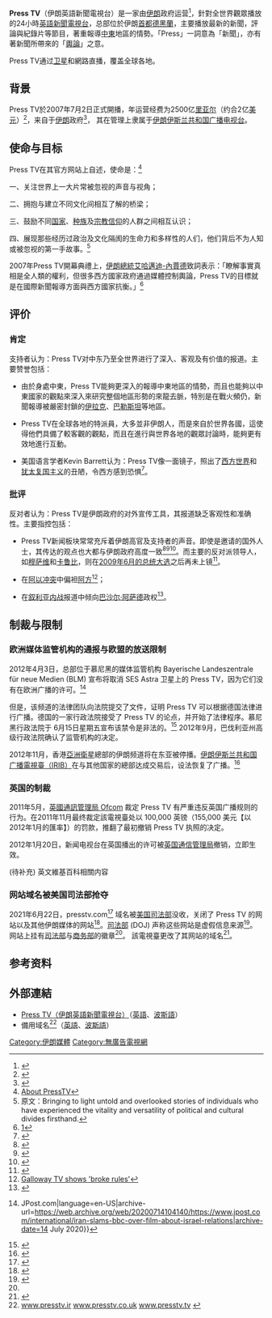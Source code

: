 '''Press TV'''（伊朗英語新聞電視台）是一家由[[伊朗|伊朗]]政府运营<ref>{{cite news|url=http://ca.news.yahoo.com/blogs/canada-politics/iran-state-owned-press-tv-continues-attacks-canada-211949389.html|title=Iran’s state-owned Press TV continues its attacks on Canada’s human rights record|work=Canada Politics|accessdate=2013年1月17日|date=2012年10月14日|archive-date=2012年10月20日|archive-url=https://web.archive.org/web/20121020052504/http://ca.news.yahoo.com/blogs/canada-politics/iran-state-owned-press-tv-continues-attacks-canada-211949389.html|dead-url=no}}</ref>，針對全世界觀眾播放的24小時[[英語|英語]][[新聞|新聞]][[電視台|電視台]]，总部位於伊朗[[首都|首都]][[德黑蘭|德黑蘭]]，主要播放最新的新聞，評論與紀錄片等節目，著重報導[[中東|中東]]地區的情勢。「Press」一詞意為「新聞」，亦有著新聞所帶來的「[[輿論|輿論]]」之意。

Press TV通过[[卫星|卫星]]和網路直播，覆盖全球各地。

== 背景 ==
Press TV於2007年7月2日正式開播，年运营经费为2500亿[[伊朗里亚尔|里亚尔]]（约合2亿[[美元|美元]]）<ref>{{cite news|url=http://www.mehrnews.com/fa/NewsDetail.aspx?NewsID=519985|title=بودجه پرس تی‌وی 25 میلیارد تومان است / میزان پخش فیلم‌های ایرانی و خارجی متعادل می‌شود|publisher=Mehr News|accessdate=29 December 2009|archive-url=https://web.archive.org/web/20120308200620/http://www.mehrnews.com/fa/NewsDetail.aspx?NewsID=519985|archive-date=2012-03-08|dead-url=yes}}</ref>，来自于[[伊朗|伊朗]]政府<ref>{{cite news|url=http://www.nytimes.com/2007/07/03/world/asia/03iht-web0703iran.6459744.html|title=Iran expands role in media, via satellite and in English|last=Fathi|first=Nazila|work=New York Times|accessdate=29 December 2009|date=2 July 2007|archive-date=2012-11-03|archive-url=https://web.archive.org/web/20121103064202/http://www.nytimes.com/2007/07/03/world/asia/03iht-web0703iran.6459744.html|dead-url=no}}</ref>， 其在管理上隶属于[[伊朗伊斯兰共和国广播电视台|伊朗伊斯兰共和国广播电视台]]。

== 使命与目标 ==
Press TV在其官方网站上自述，使命是：<ref>[https://web.archive.org/web/20120319225322/http://www.presstv.ir/about.html About PressTV]</ref>

一、关注世界上一大片常被忽视的声音与视角；

二、拥抱与建立不同文化间相互了解的桥梁；

三、鼓励不同[[国家|国家]]、[[种族|种族]]及[[宗教信仰|宗教信仰]]的人群之间相互认识；

四、展现那些经历过政治及文化隔阂的生命力和多样性的人们，他们背后不为人知或被忽视的第一手故事。<ref>原文：Bringing to light untold and overlooked stories of individuals who have experienced the vitality and versatility of political and cultural divides firsthand.</ref>

2007年Press TV開幕典禮上，[[伊朗總統|伊朗總統]][[艾哈邁迪-內賈德|艾哈邁迪-內賈德]]致詞表示：「瞭解事實真相是全人類的權利，但很多西方國家政府通過媒體控制輿論，Press TV的目標就是在國際新聞報導方面與西方國家抗衡。」<ref>[http://news.beifabook.com/HTML/World/w/2007/10/200710200853262302.shtml]{{dead link|date=2017年11月 |bot=InternetArchiveBot |fix-attempted=yes }}</ref>

== 评价 ==
=== 肯定 ===
支持者认为：Press TV对中东乃至全世界进行了深入、客观及有价值的报道。主要赞誉包括：

* 由於身處中東，Press TV能夠更深入的報導中東地區的情勢，而且也能夠以中東國家的觀點來深入來研究整個地區形勢的來龍去脈，特別是在戰火頻仍，新聞報導被嚴密封鎖的[[伊拉克|伊拉克]]、[[巴勒斯坦|巴勒斯坦]]等地區。

* Press TV在全球各地的特派員，大多並非伊朗人，而是來自於世界各國，這使得他們具備了較客觀的觀點，而且在進行與世界各地的觀眾討論時，能夠更有效地進行互動。

* 美国语言学者Kevin Barrett认为：Press TV像一面镜子，照出了[[西方世界|西方世界]]和[[锡安主义|犹太复国主义]]的丑陋，令西方感到恐惧<ref>{{cite news|url=http://www.presstv.ir/detail/2012/12/26/280157/iranian-media-terrorizes-west/|title=West fears Iranian media|date=Jan 3, 2013|publisher=Press TV|accessdate=2013年1月17日|archive-date=2013年1月21日|archive-url=https://web.archive.org/web/20130121152453/http://www.presstv.ir/detail/2012/12/26/280157/iranian-media-terrorizes-west/|dead-url=no}}</ref>。

=== 批评 ===
反对者认为：Press TV是伊朗政府的对外宣传工具，其报道缺乏客观性和准确性。主要指控包括：

* Press TV新闻板块常常充斥着伊朗高官及支持者的声音。即使是邀请的国外人士，其传达的观点也大都与伊朗政府高度一致<ref>{{Cite web|url=http://christopherdickey.blogspot.com/2009/07/press-tv-intel-minister-on-alleged.html|title=Press TV: Iran's Intelligence Minister on the Alleged Election Conspiracy: Inte'l Minister details Iran election dossier|last=Dickey|first=Christopher|date=18 July 2009|publisher=The Shadowland Journal|accessdate=29 December 2009|archive-date=2012-02-19|archive-url=https://web.archive.org/web/20120219115436/http://christopherdickey.blogspot.com/2009/07/press-tv-intel-minister-on-alleged.html|dead-url=no}}</ref><ref name="monthlyreview.org">{{Cite web|url=http://mrzine.monthlyreview.org/2009/finkelstein030109.html|title=Interview with Norman G. Finkelstein: The First Goal of Israel Is to Restore the Fear of Israel in the Arab World|last=Press TV|date=March 1, 2009|publisher=Monthly Review|accessdate=12 January 2013|archive-date=2012-12-17|archive-url=https://web.archive.org/web/20121217004344/http://mrzine.monthlyreview.org/2009/finkelstein030109.html|dead-url=no}}</ref><ref>{{cite news|url=http://english.farsnews.com/newstext.php?nn=8809070566|title=Iran Terms IAEA Resolution "Politically Motivated"|date=28 November 2009|publisher=Fars News Agency|accessdate=29 December 2009|deadurl=yes|archiveurl=https://web.archive.org/web/20120301004248/http://english.farsnews.com/newstext.php?nn=8809070566|archivedate=2012年3月1日}}</ref>。而主要的反对派领导人，如[[米尔-侯赛因·穆萨维|穆萨维]]和[[迈赫迪·卡鲁比|卡鲁比]]，则在[[2009年伊朗总统选举|2009年6月的总统大选]]之后再未上镜<ref>{{cite news|url=http://www1.voanews.com/english/news/a-13-2009-11-16-voa44-70423772.html|title=Iran Trying to Wage Media Battle Against US|date=16 November 2009|publisher=Voice of America|accessdate=29 December 2009|archive-url=https://web.archive.org/web/20091221080026/http://www1.voanews.com/english/news/a-13-2009-11-16-voa44-70423772.html|archive-date=2009-12-21|dead-url=yes}}</ref>。

*在[[阿以冲突|阿以冲突]]中偏袒[[阿拉伯世界|阿方]]<ref>[http://news.bbc.co.uk/1/hi/uk_politics/8182361.stm Galloway TV shows 'broke rules']</ref>；

*在[[叙利亚内战|叙利亚内战]]报道中倾向[[巴沙尔·阿萨德|巴沙尔·阿萨德]]政权<ref>{{Cite web |url=http://www.anorak.co.uk/302062/news/why-jody-sabral-left-biased-press-tv.html/ |title=Why Jody Sabral Left Biased Press TV |accessdate=2013-01-18 |archive-date=2011-11-20 |archive-url=https://web.archive.org/web/20111120050302/http://www.anorak.co.uk/302062/news/why-jody-sabral-left-biased-press-tv.html/ |dead-url=no }}</ref>。

== 制裁与限制 ==

=== 欧洲媒体监管机构的通报与欧盟的放送限制 ===
2012年4月3日，总部位于慕尼黑的媒体监管机构 Bayerische Landeszentrale für neue Medien (BLM) 宣布将取消 SES Astra 卫星上的 Press TV，因为它们没有在欧洲广播的许可。<ref>{{Cite web|title=Iran slams BBC over film about Israel relations|url=https://www.jpost.com/international/iran-slams-bbc-over-film-about-israel-relations|access-date=2020-07-13|author=Paraszczuk, Joanna|date=2012-04-07|work=The Jerusalem Post {{!}} JPost.com|language=en-US|archive-url=https://web.archive.org/web/20200714104140/https://www.jpost.com/international/iran-slams-bbc-over-film-about-israel-relations|archive-date=14 July 2020}}</ref> 

但是，该频道的法律团队向法院提交了文件，证明 Press TV 可以根据德国法律进行广播。德国的一家行政法院接受了 Press TV 的论点，并开始了法律程序。慕尼黑行政法院于 6月15日星期五宣布该禁令是非法的。<ref>{{Cite web|title=German court lifts ban on Press TV|url=http://www.presstv.ir/detail/2012/06/15/246364/german-court-lifts-ban-on-press-tv/|date=2012-06-15|publisher=Press TV|language=en|archive-url=https://web.archive.org/web/20120618023026/http://www.presstv.ir/detail/2012/06/15/246364/german-court-lifts-ban-on-press-tv/|archive-date=2012-06-18}}</ref>  2012年9月，巴伐利亚州高级行政法院确认了监管机构的决定。

2012年11月，香港[[亞洲衛星|亞洲衛星]]總部的伊朗频道将在东亚被停播。[[伊朗伊斯兰共和国广播电视台|伊朗伊斯兰共和国广播電視臺（IRIB）]]在与其他国家的總部达成交易后，设法恢复了广播。<ref>{{Cite web|title=Iranian channels dropped by Intelsat|url=http://www.aawsat.net/2013/07/article55308059|date=2013-06-02|publisher={{tsl|en|Asharq Al-Awsat}}|archive-url=https://web.archive.org/web/20130705060529/http://www.aawsat.net/2013/07/article55308059|archive-date=2013-07-05}}</ref> 

=== 英国的制裁 ===
2011年5月，[[英國通訊管理局|英國通訊管理局 Ofcom]] 裁定 Press TV 有严重违反英国广播规则的行为。在2011年11月最终裁定該電視臺处以 100,000 英镑（155,000 美元【以2012年1月的匯率】）的罚款，推翻了最初撤销 Press TV 执照的决定。

2012年1月20日，新闻电视台在英国播出的许可被[[英國通訊管理局|英国通信管理局]]撤销，立即生效。

(待补充) 英文維基百科相關内容

=== 网站域名被美国司法部抢夺 ===
2021年6月22日，presstv.com<ref name=":0">{{Cite web|title=Press TV 原域名|url=https://web.archive.org/web/20150416082731/http://presstv.com/|access-date=|work=Press TV|language=en, fa}}</ref> 域名被[[美国司法部|美国司法部]]没收，关闭了 Press TV 的网站以及其他伊朗媒体的网站<ref>{{Cite web|title=US government seizes dozens of US website domains connected to Iran|url=https://www.cnn.com/2021/06/22/politics/us-seizes-iran-website-domains/index.html|access-date=|date=2021-06-23|last=CNN|first=Evan Perez and Sharif Paget|work=CNN|language=en-us|archive-date=2021-07-06|archive-url=https://web.archive.org/web/20210706060318/https://www.cnn.com/2021/06/22/politics/us-seizes-iran-website-domains/index.html}}</ref>。[[美国司法部|司法部]] (DOJ) 声称这些网站是虚假信息来源<ref>{{Cite news|title=US takes down Iran-linked news sites, alleges disinformation|url=https://www.washingtonpost.com/world/iran-says-state-linked-sites-seized-by-us-reasons-unclear/2021/06/22/e84fa400-d385-11eb-b39f-05a2d776b1f4_story.html|newspaper=Washington Post (via Associated Press)|accessdate=|issn=0190-8286|language=en-US|author=Isabel Debre; Eric Tucker|work=|date=2021-06-22|archive-date=2021-06-22|archive-url=https://archive.today/20210622235848/https://www.washingtonpost.com/world/iran-says-state-linked-sites-seized-by-us-reasons-unclear/2021/06/22/e84fa400-d385-11eb-b39f-05a2d776b1f4_story.html}}</ref>。 网站上挂有[[美国司法部|司法部]]与[[美国商务部|商务部]]的徽章<ref name=":0" />。 該電視臺更改了其网站的域名<ref>{{Cite web|title=PressTV|url=https://www.presstv.ir/|access-date=2021-06-23|work=PressTV|language=en, fa|archive-date=2021-07-28|archive-url=https://web.archive.org/web/20210728081523/https://www.presstv.ir/}}</ref>。

==参考资料==
{{Reflist}}

== 外部連結 ==
*[http://www.presstv.ir/ Press TV（伊朗英語新聞電視台）]{{Wayback|url=http://www.presstv.ir/ |date=20140702105756 }}（[[英語|英語]]、[[波斯語|波斯語]]）
*備用域名<ref>[https://www.presstv.ir/ www.presstv.ir] {{Wayback|url=https://www.presstv.ir/ |date=20210728081523 }} [https://www.presstv.co.uk/ www.presstv.co.uk] {{Wayback|url=https://www.presstv.co.uk/ |date=20200412060308 }} [https://www.presstv.tv/ www.presstv.tv] {{Wayback|url=https://www.presstv.tv/ |date=20210624214001 }}</ref>（[[英語|英語]]、[[波斯語|波斯語]]）

{{國際新聞頻道}}

[[Category:伊朗媒體|Category:伊朗媒體]]
[[Category:無廣告電視網|Category:無廣告電視網]]